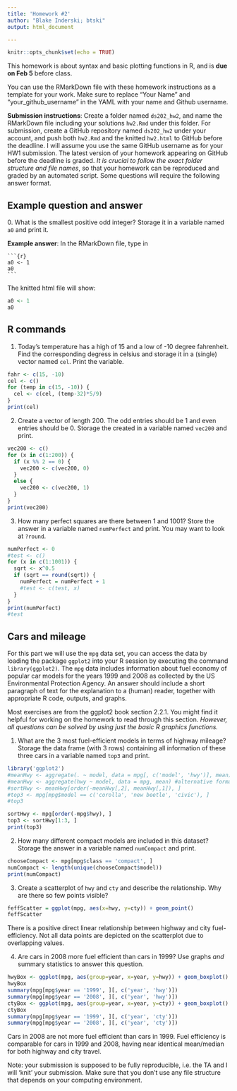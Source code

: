 ```yaml
---
title: 'Homework #2'
author: "Blake Inderski; btski"
output: html_document

---
```


```r
knitr::opts_chunk$set(echo = TRUE)
```

This homework is about syntax and basic plotting functions in R, and is **due on Feb 5** before class.

You can use the RMarkDown file with these homework instructions as a template for your work. 
Make sure to replace "Your Name" and "your_github_username" in the YAML with your name and Github username.

**Submission instructions**: Create a folder named `ds202_hw2`, and name the RMarkDown file including your solutions `hw2.Rmd` under this folder. For submission, create a GitHub repository named `ds202_hw2` under your account, and push both `hw2.Rmd` and the knitted `hw2.html` to GitHub before the deadline. I will assume you use the same GitHub username as for your HW1 submission. The latest version of your homework appearing on GitHub before the deadline is graded. *It is crucial to follow the exact folder structure and file names*, so that your homework can be reproduced and graded by an automated script. Some questions will require the following answer format.

## Example question and answer
0\. What is the smallest positive odd integer? Storage it in a variable named `a0` and print it.

**Example answer**:
In the RMarkDown file, type in
<pre><code>```{r}
a0 <- 1
a0
```</code></pre>
The knitted html file will show:
```r
a0 <- 1
a0
```

## R commands
1. Today's temperature has a high of 15 and a low of -10 degree fahrenheit.  Find the corresponding degress in celsius and storage it in a (single) vector named `cel`. Print the variable.

```r
fahr <- c(15, -10)
cel <- c()
for (temp in c(15, -10)) {
  cel <- c(cel, (temp-32)*5/9)
}
print(cel)
```

2. Create a vector of length 200. The odd entries should be 1 and even entries should be 0. Storage the created in a variable named `vec200` and print.

```r
vec200 <- c()
for (x in c(1:200)) {
  if (x %% 2 == 0) {
    vec200 <- c(vec200, 0)
  }
  else {
    vec200 <- c(vec200, 1)
  }
}
print(vec200)
```

3. How many perfect squares are there between 1 and 1001? Store the answer in a  variable named `numPerfect` and print. You may want to look at `?round`.

```r
numPerfect <- 0
#test <- c()
for (x in c(1:1001)) {
  sqrt <- x^0.5
  if (sqrt == round(sqrt)) {
    numPerfect = numPerfect + 1
    #test <- c(test, x)
  }
}
print(numPerfect)
#test
```

## Cars and mileage
For this part we will use the `mpg` data set, you can access the data by loading the package `ggplot2` into your R session by executing the command 
`library(ggplot2)`. The `mpg` data includes information about fuel economy of popular car models
for the years 1999 and 2008 as collected by the US Environmental Protection Agency. An answer should include a short paragraph of text for the explanation to a (human) reader, together with appropriate R code, outputs, and graphs.

Most exercises are from the ggplot2 book section 2.2.1. You might find it helpful for working on the homework to read through this section. *However, all questions can be solved by using just the basic R graphics functions.*

1. What are the 3 most fuel-efficient models in terms of highway mileage? Storage the data frame (with 3 rows) containing all information of these three cars in a variable named `top3` and print.

```r
library('ggplot2')
#meanHwy <- aggregate(. ~ model, data = mpg[, c('model', 'hwy')], mean)
#meanHwy <- aggregate(hwy ~ model, data = mpg, mean) #alternative format
#sortHwy <- meanHwy[order(-meanHwy[,2], meanHwy[,1]), ]
#top3 <- mpg[mpg$model == c('corolla', 'new beetle', 'civic'), ]
#top3

sortHwy <- mpg[order(-mpg$hwy), ]
top3 <- sortHwy[1:3, ]
print(top3)
```

2. How many different compact models are included in this dataset? Storage the answer in  a variable named `numCompact` and print.

```r
chooseCompact <- mpg[mpg$class == 'compact', ]
numCompact <- length(unique(chooseCompact$model))
print(numCompact)
```

3. Create a scatterplot of `hwy` and `cty` and describe the relationship. Why are there so few points visible?

```r
feffScatter = ggplot(mpg, aes(x=hwy, y=cty)) + geom_point()
feffScatter
```
There is a positive direct linear relationship between highway and city fuel-efficiency. Not all data points are depicted on the scatterplot due to overlapping values.

4. Are cars in 2008 more fuel efficient than cars in 1999? Use graphs *and* summary statistics to answer this question. 

```r
hwyBox <- ggplot(mpg, aes(group=year, x=year, y=hwy)) + geom_boxplot()
hwyBox
summary(mpg[mpg$year == '1999', ][, c('year', 'hwy')])
summary(mpg[mpg$year == '2008', ][, c('year', 'hwy')])
ctyBox <- ggplot(mpg, aes(group=year, x=year, y=cty)) + geom_boxplot()
ctyBox
summary(mpg[mpg$year == '1999', ][, c('year', 'cty')])
summary(mpg[mpg$year == '2008', ][, c('year', 'cty')])
```
Cars in 2008 are not more fuel efficient than cars in 1999. Fuel efficiency is comparable for cars in 1999 and 2008, having near identical mean/median for both highway and city travel.

Note: your submission is supposed to be fully reproducible, i.e. the TA and I will 'knit' your submission. Make sure that you don't use any file structure that depends on your computing environment.